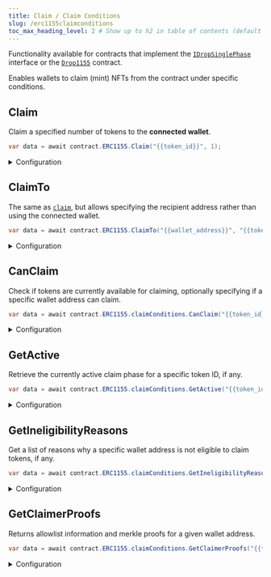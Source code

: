 ---
title: Claim / Claim Conditions
slug: /erc1155claimconditions
toc_max_heading_level: 2 # Show up to h2 in table of contents (default is up to h3)
---

Functionality available for contracts that implement the
[`IDropSinglePhase`](/contracts/IDropSinglePhase) interface or the
[`Drop1155`](/contracts/DropERC1155) contract.

Enables wallets to claim (mint) NFTs from the contract under specific conditions.

## Claim

Claim a specified number of tokens to the **connected wallet**.

```csharp
var data = await contract.ERC1155.Claim("{{token_id}}", 1);
```

<details>
    <summary>Configuration</summary>
    <div>

#### tokenId (required)

The token ID of the NFT you want to claim.

Must be a `string`.

#### quantity (required)

The number of tokens to claim.

Must be an `int`.

</div>
</details>

## ClaimTo

The same as [`claim`](#claim), but allows specifying the recipient
address rather than using the connected wallet.

```csharp
var data = await contract.ERC1155.ClaimTo("{{wallet_address}}", "{{token_id}}", 1);
```

<details>
    <summary>Configuration</summary>
    <div>

#### recipient (required)

The wallet address to receive the claimed tokens.

Must be a `string`.

#### tokenId (required)

The token ID of the NFT you want to claim.

Must be a `string`.

#### quantity (required)

The number of tokens to claim.

Must be an `int`.

</div>
</details>

## CanClaim

Check if tokens are currently available for claiming, optionally specifying if a specific wallet
address can claim.

```csharp
var data = await contract.ERC1155.claimConditions.CanClaim("{{token_id}}", 1, "{{wallet_address}}");
```

<details>
    <summary>Configuration</summary>
    <div>

#### tokenId (required)

The token ID of the NFT you want to claim.

Must be a `string`.

#### quantity (required)

The amount of tokens to claim.

This checks to see if the specified amount of tokens are available for claiming. i.e.:

- There is sufficient quantity available for claiming.
- This amount of tokens can be claimed in a single transaction.

Must be an `int`.

#### addressToCheck (optional)

The wallet address to check if it can claim tokens.

This considers all aspects of the active claim phase, including allowlists, previous claims, etc.

Must be a `string`.

### Return Value

Returns a `bool` indicating if the specified amount of tokens can be claimed or not.

```csharp
bool
```

</div>
</details>

## GetActive

Retrieve the currently active claim phase for a specific token ID, if any.

```csharp
var data = await contract.ERC1155.claimConditions.GetActive("{{token_id}}");
```

<details>
    <summary>Configuration</summary>
    <div>

#### tokenId (required)

The token ID of the NFT you want to get the claim conditions for.

Must be a `string`.

### Return Value

If a claim condition is active, returns a `ClaimConditions` struct containing the following properties:

```csharp
{
    string availableSupply;
    string currentMintSupply;
    CurrencyValue currencyMetadata;
    string currencyAddress;
    string maxClaimableSupply;
    string maxClaimablePerWallet;
    string waitInSeconds;
}
```

</div>
</details>

## GetIneligibilityReasons

Get a list of reasons why a specific wallet address is not eligible to claim tokens, if any.

```csharp
var data = await contract.ERC1155.claimConditions.GetIneligibilityReasons("{{token_id}}", 1, "{{wallet_address}}");
```

<details>
    <summary>Configuration</summary>
    <div>

#### tokenId (required)

The token ID of the NFT you want to check if the wallet address can claim.

Must be a `string`.

#### quantity (required)

The amount of tokens to check if the wallet address can claim.

Must be a `string`.

#### addressToCheck (optional)

The wallet address to check if it can claim tokens.

Must be a `string`.

### Return Value

Returns a list of `ClaimEligibility` strings, which may be empty.

If the user _is_ eligible to claim tokens, the method will return an empty array.

```ts
string[]

// Options:
{
  NotEnoughSupply = "There is not enough supply to claim.",
  AddressNotAllowed = "This address is not on the allowlist.",
  WaitBeforeNextClaimTransaction = "Not enough time since last claim transaction. Please wait.",
  AlreadyClaimed = "You have already claimed the token.",
  NotEnoughTokens = "There are not enough tokens in the wallet to pay for the claim.",
  NoActiveClaimPhase = "There is no active claim phase at the moment. Please check back in later.",
  NoClaimConditionSet = "There is no claim condition set.",
  NoWallet = "No wallet connected.",
  Unknown = "No claim conditions found.",
}
```

</div>
</details>

## GetClaimerProofs

Returns allowlist information and merkle proofs for a given wallet address.

```csharp
var data = await contract.ERC1155.claimConditions.GetClaimerProofs("{{token_id}}", "{{wallet_address}}");
```

<details>
    <summary>Configuration</summary>
    <div>

#### tokenId (required)

The token ID of the NFT you want to get the claimer proofs for.

Must be a `string`.

#### walletAddress (required)

The wallet address to get the merkle proofs for.

Must be a `string`.

### Return Value

```csharp
bool
```

</div>
</details>
